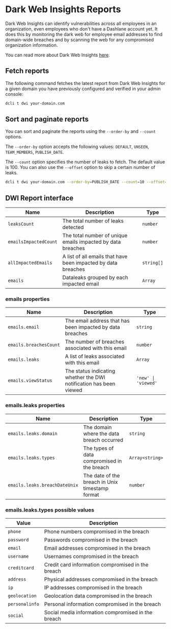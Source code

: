 
# Dark Web Insights Reports

<EnrolledDeviceCredentialsBanner />

Dark Web Insights can identify vulnerabilities across all employees in an organization, even employees who don't have a Dashlane account yet.
It does this by monitoring the dark web for employee email addresses to find domain-wide breaches and by scanning the web for any compromised organization information.

You can read more about Dark Web Insights [here](https://support.dashlane.com/hc/en-us/articles/5015658490514-Secure-compromised-accounts-in-your-organization-with-Dark-Web-Insights).

## Fetch reports

The following command fetches the latest report from Dark Web Insights for a given domain you have previously configured and verified in your admin console:

```sh copy
dcli t dwi your-domain.com
```

## Sort and paginate reports

You can sort and paginate the reports using the `--order-by` and `--count` options.

The `--order-by` option accepts the following values: `DEFAULT`, `UNSEEN`, `TEAM_MEMBERS`, `PUBLISH_DATE`.

The `--count` option specifies the number of leaks to fetch. The default value is 100.
You can also use the `--offset` option to skip a certain number of leaks.

```sh copy
dcli t dwi your-domain.com --order-by=PUBLISH_DATE --count=10 --offset=0
```

## DWI Report interface

| Name                  | Description                                                   | Type       |
| --------------------- | ------------------------------------------------------------- | ---------- |
| `leaksCount`          | The total number of leaks detected                            | `number`   |
| `emailsImpactedCount` | The total number of unique emails impacted by data breaches   | `number`   |
| `allImpactedEmails`   | A list of all emails that have been impacted by data breaches | `string[]` |
| `emails`              | Dataleaks grouped by each impacted email                      | `Array`    |

### emails properties

| Name                   | Description                                                        | Type                |
| ---------------------- | ------------------------------------------------------------------ | ------------------- |
| `emails.email`         | The email address that has been impacted by data breaches          | `string`            |
| `emails.breachesCount` | The number of breaches associated with this email                  | `number`            |
| `emails.leaks`         | A list of leaks associated with this email                         | `Array`             |
| `emails.viewStatus`    | The status indicating whether the DWI notification has been viewed | `'new' \| 'viewed'` |

### emails.leaks properties

| Name                          | Description                                     | Type            |
| ----------------------------- | ----------------------------------------------- | --------------- |
| `emails.leaks.domain`         | The domain where the data breach occurred       | `string`        |
| `emails.leaks.types`          | The types of data compromised in the breach     | `Array<string>` |
| `emails.leaks.breachDateUnix` | The date of the breach in Unix timestamp format | `number`        |

### emails.leaks.types possible values

| Value          | Description                                        |
| -------------- | -------------------------------------------------- |
| `phone`        | Phone numbers compromised in the breach            |
| `password`     | Passwords compromised in the breach                |
| `email`        | Email addresses compromised in the breach          |
| `username`     | Usernames compromised in the breach                |
| `creditcard`   | Credit card information compromised in the breach  |
| `address`      | Physical addresses compromised in the breach       |
| `ip`           | IP addresses compromised in the breach             |
| `geolocation`  | Geolocation data compromised in the breach         |
| `personalinfo` | Personal information compromised in the breach     |
| `social`       | Social media information compromised in the breach |
